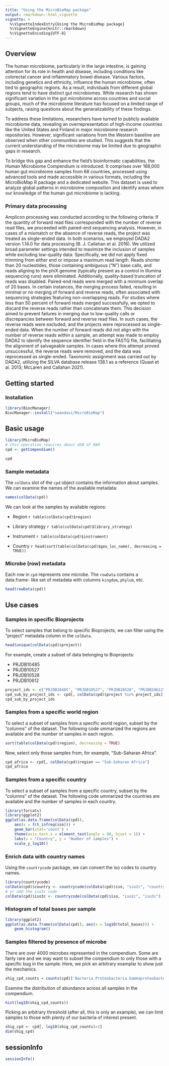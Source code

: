 ```yaml
---
title: "Using the MicroBioMap package"
output: rmarkdown::html_vignette
vignette: >
  %\VignetteIndexEntry{Using the MicroBioMap package}
  %\VignetteEngine{knitr::rmarkdown}
  %\VignetteEncoding{UTF-8}
---
```


## Overview

The human microbiome, particularly in the large intestine, is gaining attention
for its role in health and disease, including conditions like colorectal cancer
and inflammatory bowel disease. Various factors, including genetics and
ethnicity, influence the human microbiome, often tied to geographic regions. As
a result, individuals from different global regions tend to have distinct gut
microbiomes. While research has shown significant variation in the gut
microbiome across countries and social groups, much of the microbiome literature
has focused on a limited range of subjects, raising questions about the
generalizability of these findings.

To address these limitations, researchers have turned to publicly available
microbiome data, revealing an overrepresentation of high-income countries like
the United States and Finland in major microbiome research repositories.
However, significant variations from the Western baseline are observed when
other communities are studied. This suggests that the current understanding of
the microbiome may be limited due to geographic gaps in research.

To bridge this gap and enhance the field's bioinformatic capabilities, the Human
Microbiome Compendium is introduced. It comprises over 168,000 human gut
microbiome samples from 68 countries, processed using advanced tools and made
accessible in various formats, including the MicroBioMap R package and a
dedicated website. This dataset is used to analyze global patterns in microbiome
composition and identify areas where our knowledge of the human gut microbiome
is lacking.

### Primary data processing

Amplicon processing was conducted according to the following criteria: If the
quantity of forward read files corresponded with the number of reverse read
files, we proceeded with paired-end sequencing analysis. However, in cases of a
mismatch or the absence of reverse reads, the project was treated as
single-ended data. In both scenarios, we employed DADA2 version 1.14.0 for data
processing (B. J. Callahan et al. 2016). We utilized broad parameter settings
intended to maximize the inclusion of samples while excluding low-quality data:
Specifically, we did not apply fixed trimming from either end or impose a
maximum read length. Reads shorter than 20 nucleotides, those containing
ambiguous ("N") base calls, and reads aligning to the phiX genome (typically
present as a control in Illumina sequencing runs) were eliminated. Additionally,
quality-based truncation of reads was disabled. Paired-end reads were merged
with a minimum overlap of 20 bases. In certain instances, the merging process
failed, resulting in minimal or no merging of forward and reverse reads, often
associated with sequencing strategies featuring non-overlapping reads. For
studies where less than 50 percent of forward reads merged successfully, we
opted to discard the reverse reads rather than concatenate them. This decision
aimed to prevent failures in merging due to low-quality calls or discrepancies
between forward and reverse read files. In such cases, the reverse reads were
excluded, and the projects were reprocessed as single-ended data. When the
number of forward reads did not align with the number of reverse reads within a
sample, an attempt was made to employ DADA2 to identify the sequence identifier
field in the FASTQ file, facilitating the alignment of salvageable samples. In
cases where this attempt proved unsuccessful, the reverse reads were removed,
and the data was reprocessed as single-ended. Taxonomic assignment was carried
out by DADA2, utilizing the SILVA database release 138.1 as a reference (Quast
et al. 2013; McLaren and Callahan 2021).

## Getting started

### Installation

```r
library(BiocManager)
BiocManager::install("seandavi/MicroBioMap")
```

## Basic usage

```r
library(MicroBioMap)
# this operation requires about 4GB of RAM
cpd <- getCompendium()
```

```r
cpd
```

### Sample metadata


The `colData` slot of the `cpd` object contains the information about samples.
We can examine the names of the available metadata:

```r
names(colData(cpd))
```

We can look at the samples by available regions:

* Region
    ```r
table(colData(cpd)$region)
    ```

* Library strategy
    ```r
table(colData(cpd)$library_strategy)
    ```

* Instrument
    ```r
table(colData(cpd)$instrument)
    ```

* Country
    ```r
head(sort(table(colData(cpd)$geo_loc_name), decreasing = TRUE))
    ```


### Microbe (row) metadata

Each row in `cpd` represents one microbe. The `rowData` contains a data.frame-
like set of metadata with columns `kingdom`, `phylum`, etc. 

```r
head(rowData(cpd))
```

## Use cases

### Samples in specific Bioprojects

To select samples that belong to specific Bioprojects, we can filter using
the "project" metadata column in the `colData`.

```r
head(unique(colData(cpd)$project))
```

For example, create a subset of data belonging to Bioprojects:

- PRJDB10485
- PRJDB10527
- PRJDB10528
- PRJDB10612

```r
project_ids <- c("PRJDB10485", "PRJDB10527", "PRJDB10528", "PRJDB10612")
cpd_sub_by_project_ids <- cpd[, colData(cpd)$project %in% project_ids]
cpd_sub_by_project_ids
```

### Samples from a specific world region

To select a subset of samples from a specific world region, subset by the
"columns" of the dataset. The following code ummarized the regions are 
available and the number of samples in each region.

```r
sort(table(colData(cpd)$region), decreasing = TRUE)
```
Now, select only those samples from, for example, "Sub-Saharan Africa".

```r
cpd_africa <- cpd[, colData(cpd)$region == "Sub-Saharan Africa"]
cpd_africa
```

### Samples from a specific country

To select a subset of samples from a specific country, subset by the
"columns" of the dataset. The following code ummarized the countries are
available and the number of samples in each country.

```r
library(forcats)
library(ggplot2)
ggplot(as.data.frame(colData(cpd)), 
    aes(x = fct_infreq(iso))) +
    geom_bar(stat='count') +
    theme(axis.text.x = element_text(angle = 90, hjust = 1)) +
    labs(x = "Country", y = "Number of samples") +
    scale_y_log10()
```

### Enrich data with country names

Using the `countrycode` package, we can convert the iso codes to country names.

```r
library(countrycode)
colData(cpd)$country <- countrycode(colData(cpd)$iso, "iso2c", "country.name")
# or add the iso3c code
colData(cpd)$iso3c <- countrycode(colData(cpd)$iso, "iso2c", "iso3c")
```

### Histogram of total bases per sample

```r
library(ggplot2)
ggplot(as.data.frame(colData(cpd)), aes(x = log10(total_bases))) +
    geom_histogram()
```

### Samples filtered by presence of microbe

There are over 4000 microbes represented in the compendium. Some are fairly rare
and we may want to subset the compendium to only those with a specific
bug in the sample. Here, we pick an arbitrary examplar to show just the 
mechanics. 

```r
shig_cpd_counts = counts(cpd)['Bacteria.Proteobacteria.Gammaproteobacteria.Enterobacterales.Enterobacteriaceae.Escherichia-Shigella',]
```

Examine the distribution of abundance across all samples in the compendium.

```r
hist(log10(shig_cpd_counts))
```
Picking an arbitrary threshold (after all, this is only an example), we can
limit samples to those with plenty of our bacteria of interest present. 

```r
shig_cpd <- cpd[, log10(shig_cpd_counts)>2]
dim(shig_cpd)
```

## sessionInfo

```r
sessionInfo()
```
